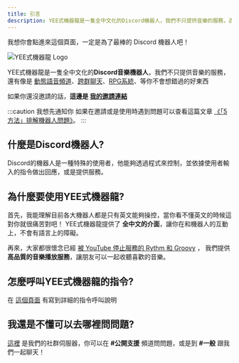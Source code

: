 ```yaml
---
title: 引言
description: YEE式機器龍是一隻全中文化的Discord機器人，我們不只提供音樂的服務，還有像是動態語音頻道、跨群聊天、等你不會想錯過的好東西
---
```



我想你會點進來這個頁面，一定是為了最棒的 Discord 機器人吧！

![YEE式機器龍 Logo](https://yeecord.com/img/logo_128x128.png)

YEE式機器龍是一隻全中文化的**Discord音樂機器人**，我們不只提供音樂的服務，還有像是 [動態語音頻道](/docs/dvc/)、[跨群聊天](/docs/chat/)、[RPG系統](/docs/rpg/)、等你不會想錯過的好東西

如果你還沒邀請的話，**這邊是 [我的邀請連結](https://yeecord.com/link)**

:::caution 我想先通知你
如果在邀請或是使用時遇到問題可以查看這篇文章 [《「5方法」排解機器人問題》](/blog/discord-bot-troubleshooting/)。
:::

## 什麼是Discord機器人?

Discord的機器人是一種特殊的使用者，他能夠透過程式來控制，並依據使用者輸入的指令做出回應，或是提供服務。

<Adsense/>

## 為什麼要使用YEE式機器龍?

首先，我能理解目前各大機器人都是只有英文能夠操控，當你看不懂英文的時候這對你就很痛苦對吧！
YEE式機器龍提供了 **全中文的介面**，讓你在和機器人的互動上，不會有語言上的障礙。

再來，大家都很懷念已經 [被 YouTube 停止服務的 Rythm 和 Groovy](/blog/how-to-invite-bot/#rythm-%E5%92%8C-groovy-%E8%A2%AB%E4%B8%8B%E6%9E%B6) ，
我們提供 **高品質的音樂播放服務**，讓朋友可以一起收聽喜歡的音樂。

## 怎麼呼叫YEE式機器龍的指令?

在 [這個頁面](/docs/commands/) 有寫到詳細的指令呼叫說明

## 我還是不懂可以去哪裡問問題?

[這裡](https://discord.gg/yeecord) 是我們的社群伺服器，你可以在 **#公開支援** 頻道問問題，或是到 **#一般** 跟我們一起聊天！

<Adsense/>